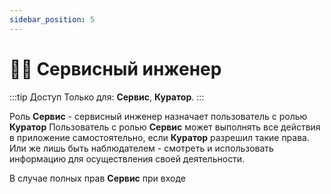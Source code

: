 ```yaml
---
sidebar_position: 5
---
```



# 👨‍🔧 Сервисный инженер

:::tip Доступ
Только для: **Сервис**, **Куратор**.
:::

 
Роль **Сервис** - сервисный инженер назначает пользователь с ролью <Link to="/account/curator"> **Куратор**</Link>
Пользователь с ролью **Сервис** может выполнять все действия в приложение самостоятельно, если <Link to="/account/curator"> **Куратор**</Link> разрешил такие права.
Или же лишь быть наблюдателем - смотреть и использовать информацию для осуществления своей деятельности.

В случае полных прав  **Сервис** при <Link to="/account/entry">входе</Link>




